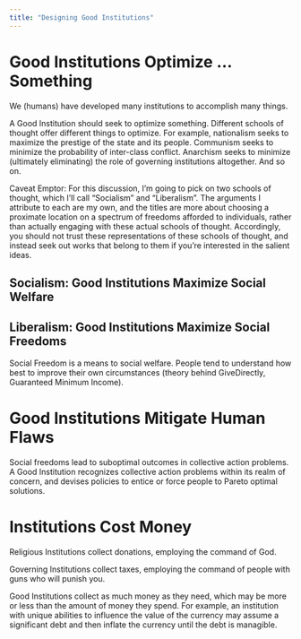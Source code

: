 ```yaml
---
title: "Designing Good Institutions"
---
```


# Good Institutions Optimize ...Something

We (humans) have developed many institutions to accomplish many things.

A Good Institution should seek to optimize something. Different schools of thought offer different things to optimize. For example, nationalism seeks to maximize the prestige of the state and its people. Communism seeks to minimize the probability of inter-class conflict. Anarchism seeks to minimize (ultimately eliminating) the role of governing institutions altogether. And so on.

Caveat Emptor: For this discussion, I’m going to pick on two schools of thought, which I’ll call “Socialism” and “Liberalism”. The arguments I attribute to each are my own, and the titles are more about choosing a proximate location on a spectrum of freedoms afforded to individuals, rather than actually engaging with these actual schools of thought. Accordingly, you should not trust these representations of these schools of thought, and instead seek out works that belong to them if you’re interested in the salient ideas.

## Socialism: Good Institutions Maximize Social Welfare

## Liberalism: Good Institutions Maximize Social Freedoms

Social Freedom is a means to social welfare. People tend to understand how best to improve their own circumstances (theory behind GiveDirectly, Guaranteed Minimum Income).

# Good Institutions Mitigate Human Flaws

Social freedoms lead to suboptimal outcomes in collective action problems. A Good Institution recognizes collective action problems within its realm of concern, and devises policies to entice or force people to Pareto optimal solutions.

# Institutions Cost Money

Religious Institutions collect donations, employing the command of God.

Governing Institutions collect taxes, employing the command of people with guns who will punish you.

Good Institutions collect as much money as they need, which may be more or less than the amount of money they spend. For example, an institution with unique abilities to influence the value of the currency may assume a significant debt and then inflate the currency until the debt is managible.
